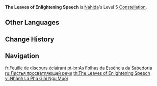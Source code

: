 {{Constellation Infobox
|image         = Constellation The Leaves of Enlightening Speech.png
|character     = Nahida
|level         = 5
|description   = Increases the Level of [[Illusory Heart]] by 3.<br>Maximum upgrade level is 15.
|utility1      = Talent Level Increase
|utility2      = Elemental Burst Level Increase
}}
'''The Leaves of Enlightening Speech''' is [[Nahida]]'s Level 5 [[Constellation]].

==Other Languages==
{{Other Languages
|en      = The Leaves of Enlightening Speech
|zhs     = 妙谛破愚之叶
|zhs_rm  = Miàodì Pòyú zhī Yè
|zht     = 妙諦破愚之葉
|zht_rm  = Miàodì Pòyú zhī Yè
|zh_tl   = 
|ja      = 妙諦破愚の葉
|ja_rm   = Myoutei Hagu no Ha{{Assumed}}
|ja_tl   = Leaves of Ignorance-Breaking Truth
|ko      = 깨달음을 주는 잎
|ko_tl   = The Leaves Which Give Enlightenment
|es      = Hojas de la iluminación discursiva
|es_tl   = Leaves of Discursive Illumination
|fr      = Feuille de discours éclairant
|fr_tl   = Leaf of Enlightening Speech
|ru      = Листья просветляющей речи
|ru_tl   = The Leaves of Enlightening Speech
|th      = The Leaves of Enlightening Speech
|vi      = Nhành Lá Phá Giải Ngu Muội
|vi_tl   = Branches of Leaves that Break Foolishness
|de      = Blätter der erleuchtenden Rede
|de_tl   = Leaves of Enlightening Speech
|id      = The Leaves of Enlightening Speech
|pt      = As Folhas da Essência da Sabedoria
|pt_tl   = The Leaves of the Essence of the Wisdom
|tr      = Aydınlatıcı Sözlerin Yaprakları
|tr_tl   = Leaves of Enlightened Words
|it      = Foglie dell'illuminazione
|it_tl   = Leaves of Enlightenment
}}

==Change History==
{{Change History|3.2}}

==Navigation==
{{Talent Navbox|Nahida}}

[[fr:Feuille de discours éclairant]]
[[pt-br:As Folhas da Essência da Sabedoria]]
[[ru:Листья просветляющей речи]]
[[th:The Leaves of Enlightening Speech]]
[[vi:Nhành Lá Phá Giải Ngu Muội]]